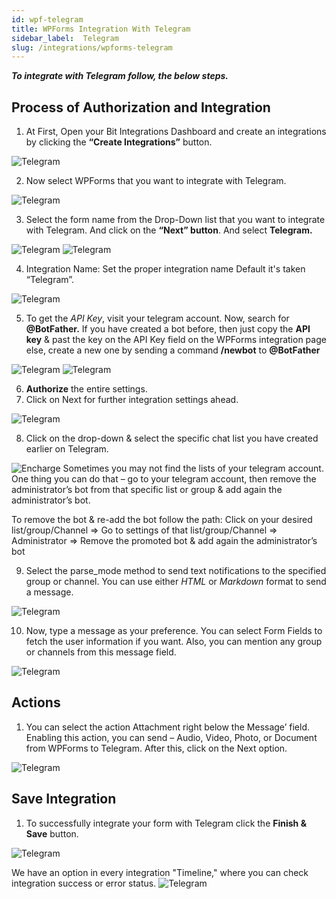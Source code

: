 ```yaml
---
id: wpf-telegram
title: WPForms Integration With Telegram
sidebar_label:  Telegram
slug: /integrations/wpforms-telegram
---
```



***To integrate with Telegram follow, the below steps.***


## Process of Authorization and Integration
1.	At First, Open your Bit Integrations Dashboard and create an integrations by clicking the **“Create Integrations”** button.
 <Image src="Telegram/Create Integration" alt="Telegram" w="1020" h="350" />


2. Now select WPForms that you want to integrate with Telegram.
 <Image src="Telegram/Select Contact Form 7" alt="Telegram" w="1020" h="350" />

3.	Select the form name from the Drop-Down list that you want to integrate with Telegram. And click on the **“Next” button**. And select **Telegram.**
 <Image src="Telegram/WP-Forms" alt="Telegram" w="1020" h="350" />
 <Image src="Telegram/select telegram" alt="Telegram" w="1020" h="350" />

4.	Integration Name: Set the proper integration name Default it's taken “Telegram”.
 <Image src="Telegram/integration name" alt="Telegram" w="1020" h="350" />

5. To get the *API Key*, visit your telegram account. Now, search for **@BotFather.** If you have created a bot before, then just copy the **API key** & past the key on the API Key field on the WPForms integration page else, create a new one by sending a command **/newbot** to **@BotFather**
 <Image src="Telegram/bot api" alt="Telegram" w="1020" h="350" />
 <Image src="Telegram/paste bot api key" alt="Telegram" w="1020" h="350" />


6.	**Authorize** the entire settings.
7.	Click on Next for further integration settings ahead.
 <Image src="Telegram/authorize" alt="Telegram" w="1020" h="350" />

 
8.	Click on the drop-down & select the specific chat list you have created earlier on Telegram.
 <Image src="Telegram/select chat list" alt="Encharge" w="1020" h="300" />
Sometimes you may not find the lists of your telegram account. One thing you can do that – go to your telegram account, then remove the administrator’s bot from that specific list or group & add again the administrator’s bot.
    
To remove the bot & re-add the bot follow the path: Click on your desired list/group/Channel => Go to settings of that list/group/Channel => Administrator => Remove the promoted bot & add again the administrator’s bot


9.	Select the parse_mode method to send text notifications to the specified group or channel. You can use either *HTML* or *Markdown* format to send a message.
 <Image src="Telegram/create massage" alt="Telegram" w="1020" h="350" />

10. Now, type a message as your preference. You can select Form Fields to fetch the user information if you want. Also, you can mention any group or channels from this message field.
 <Image src="Telegram/create massage2" alt="Telegram" w="1020" h="350" />

 ## Actions
1.	You can select the action Attachment right below the Message’ field. Enabling this action, you can send – Audio, Video, Photo, or Document from WPForms to Telegram. After this, click on the Next option.
 <Image src="Telegram/attachment actions" alt="Telegram" w="1020" h="350" />

## Save Integration
1.	To successfully integrate your form with Telegram click the **Finish & Save** button.
 <Image src="Telegram/finish and save" alt="Telegram" w="1020" h="350" />

We have an option in every integration "Timeline," where you can check integration success or error status.
 <Image src="Telegram/timeline" alt="Telegram" w="1020" h="350" />
